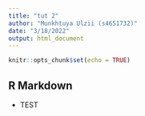 ```yaml
---
title: "tut 2"
author: "Munkhtuya Ulzii (s4651732)"
date: "3/18/2022"
output: html_document
---
```


```r
knitr::opts_chunk$set(echo = TRUE)
```

## R Markdown

* TEST

